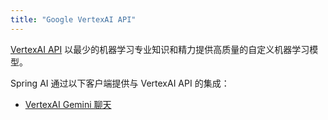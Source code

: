 ```yaml
---
title: "Google VertexAI API"
---
```


[VertexAI API](https://cloud.google.com/vertex-ai/docs/reference) 以最少的机器学习专业知识和精力提供高质量的自定义机器学习模型。

Spring AI 通过以下客户端提供与 VertexAI API 的集成：

* [VertexAI Gemini 聊天](/spring4ai/api/chat/vertexai-gemini-chat) 